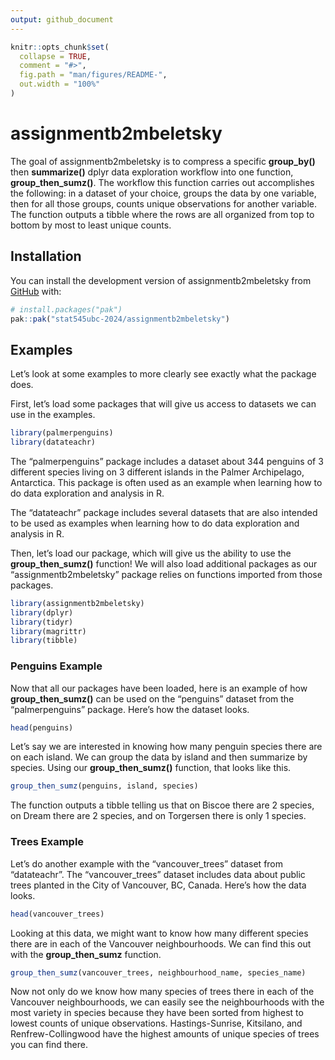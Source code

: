 ```yaml
---
output: github_document
---
```


<!-- README.md is generated from README.Rmd. Please edit that file -->

```r
knitr::opts_chunk$set(
  collapse = TRUE,
  comment = "#>",
  fig.path = "man/figures/README-",
  out.width = "100%"
)
```

# assignmentb2mbeletsky

<!-- badges: start -->
<!-- badges: end -->

The goal of assignmentb2mbeletsky is to compress a specific **group_by()** then **summarize()** dplyr data exploration workflow into one function, **group_then_sumz()**. The workflow this function carries out accomplishes the following: in a dataset of your choice, groups the data by one variable, then for all those groups, counts unique observations for another variable. The function outputs a tibble where the rows are all organized from top to bottom by most to least unique counts.

## Installation

You can install the development version of assignmentb2mbeletsky from [GitHub](https://github.com/) with:

``` r
# install.packages("pak")
pak::pak("stat545ubc-2024/assignmentb2mbeletsky")
```

## Examples

Let's look at some examples to more clearly see exactly what the package does. 

First, let's load some packages that will give us access to datasets we can use in the examples.

```r
library(palmerpenguins)
library(datateachr)
```

The "palmerpenguins" package includes a dataset about 344 penguins of 3 different species living on 3 different islands in the Palmer Archipelago, Antarctica. This package is often used as an example when learning how to do data exploration and analysis in R.

The "datateachr" package includes several datasets that are also intended to be used as examples when learning how to do data exploration and analysis in R. 

Then, let's load our package, which will give us the ability to use the **group_then_sumz()** function! We will also load additional packages as our "assignmentb2mbeletsky" package relies on functions imported from those packages. 

```r
library(assignmentb2mbeletsky)
library(dplyr)
library(tidyr)
library(magrittr)
library(tibble)
```

### Penguins Example

Now that all our packages have been loaded, here is an example of how **group_then_sumz()** can be used on the "penguins" dataset from the "palmerpenguins" package. Here's how the dataset looks. 

```r
head(penguins)
```
Let's say we are interested in knowing how many penguin species there are on each island. We can group the data by island and then summarize by species. Using our **group_then_sumz()** function, that looks like this. 

```r
group_then_sumz(penguins, island, species)
```

The function outputs a tibble telling us that on Biscoe there are 2 species, on Dream there are 2 species, and on Torgersen there is only 1 species. 

### Trees Example

Let's do another example with the "vancouver_trees" dataset from "datateachr". The "vancouver_trees" dataset includes data about public trees planted in the City of Vancouver, BC, Canada. Here's how the data looks.

```r
head(vancouver_trees)
```

Looking at this data, we might want to know how many different species there are in each of the Vancouver neighbourhoods. We can find this out with the **group_then_sumz** function. 

```r
group_then_sumz(vancouver_trees, neighbourhood_name, species_name)
```

Now not only do we know how many species of trees there in each of the Vancouver neighbourhoods, we can easily see the neighbourhoods with the most variety in species because they have been sorted from highest to lowest counts of unique observations. Hastings-Sunrise, Kitsilano, and Renfrew-Collingwood have the highest amounts of unique species of trees you can find there. 
